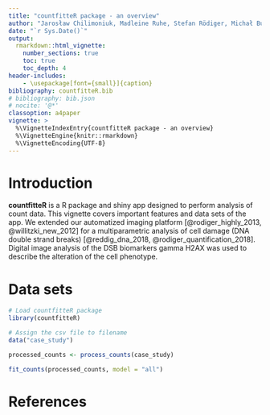 ```yaml
---
title: "countfitteR package - an overview"
author: "Jarosław Chilimoniuk, Madleine Ruhe, Stefan Rödiger, Michał Burdukiewicz"
date: "`r Sys.Date()`"
output: 
  rmarkdown::html_vignette:
    number_sections: true
    toc: true
    toc_depth: 4
header-includes:
    - \usepackage[font={small}]{caption}
bibliography: countfitteR.bib
# bibliography: bib.json
# nocite: '@*'
classoption: a4paper
vignette: >
  %\VignetteIndexEntry{countfitteR package - an overview}
  %\VignetteEngine{knitr::rmarkdown}
  %\VignetteEncoding{UTF-8}
---
```


# Introduction

**countfitteR** is a R package and shiny app designed to perform analysis of count data. 
This vignette covers important features and data sets of the app. 
We extended our automatized imaging platform [@rodiger_highly_2013, 
@willitzki_new_2012] for a multiparametric analysis of cell damage (DNA double 
strand breaks) [@reddig_dna_2018, @rodiger_quantification_2018]. 
Digital image analysis of the DSB biomarkers gamma H2AX was used to describe the 
alteration of the cell phenotype.

# Data sets

```r
# Load countfitteR package
library(countfitteR)

# Assign the csv file to filename
data("case_study")

processed_counts <- process_counts(case_study)

fit_counts(processed_counts, model = "all")
```



# References

